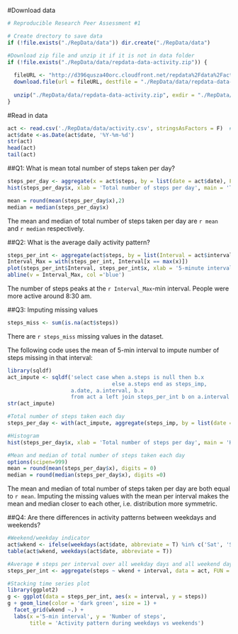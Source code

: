 #Download data  
```r
# Reproducible Research Peer Assessment #1

# Create drectory to save data
if (!file.exists("./RepData/data")) dir.create("./RepData/data")

#Download zip file and unzip it if it is not in data folder
if (!file.exists("./RepData/data/repdata-data-activity.zip")) {
  
  fileURL <- "http://d396qusza40orc.cloudfront.net/repdata%2Fdata%2Factivity.zip"
  download.file(url = fileURL, destfile = "./RepData/data/repdata-data-activity.zip")
  
  unzip("./RepData/data/repdata-data-activity.zip", exdir = "./RepData/data")
}
```
    
#Read in data  
```r
act <- read.csv('./RepData/data/activity.csv', stringsAsFactors = F)  #17568 obs, 3 cols
act$date <-as.Date(act$date, '%Y-%m-%d')
str(act)
head(act)
tail(act)
```
    
##Q1: What is mean total number of steps taken per day?  
```r
steps_per_day <- aggregate(x = act$steps, by = list(date = act$date), FUN = sum, na.rm = T)
hist(steps_per_day$x, xlab = 'Total number of steps per day', main = 'Total number of steps taken per day')
```


```r
mean = round(mean(steps_per_day$x),2)
median = median(steps_per_day$x)
```
The mean and median of total number of steps taken per day are `r mean` and `r median` respectively.  
    
##Q2: What is the average daily activity pattern?  
```r
steps_per_int <- aggregate(act$steps, by = list(Interval = act$interval), FUN = mean, na.rm = T)
Interval_Max = with(steps_per_int, Interval[x == max(x)])
plot(steps_per_int$Interval, steps_per_int$x, xlab = '5-minute interval', ylab = 'Average number of steps taken', type = 'l')
abline(v = Interval_Max, col ='blue')
```

The number of steps peaks at the `r Interval_Max`-min interval. People were more active around 8:30 am.  
    
##Q3: Imputing missing values 
```r
steps_miss <- sum(is.na(act$steps))
```
There are `r steps_miss` missing values in the dataset.   

    
The following code uses the mean of 5-min interval to impute number of steps missing in that interval:
```r
library(sqldf)
act_impute <- sqldf('select case when a.steps is null then b.x
                                 else a.steps end as steps_imp,
                    a.date, a.interval, b.x
                    from act a left join steps_per_int b on a.interval = b.Interval')
str(act_impute)

#Total number of steps taken each day
steps_per_day <- with(act_impute, aggregate(steps_imp, by = list(date = date), FUN = sum))

#Histogram
hist(steps_per_day$x, xlab = 'Total number of steps per day', main = 'Histogram of imputed total number of steps taken per day')

#Mean and median of total number of steps taken each day
options(scipen=999)
mean = round(mean(steps_per_day$x), digits = 0)
median = round(median(steps_per_day$x), digits =0)
```
The mean and median of total number of steps taken per day are both equal to `r mean`. Imputing the missing values with the mean per interval makes the mean and median closer to each other, i.e. distribution more symmetric.
    
    
##Q4: Are there differences in activity patterns between weekdays and weekends?

```r
#Weekend/weekday indicator
act$wkend <- ifelse(weekdays(act$date, abbreviate = T) %in% c('Sat', 'Sun'), 'Weekend', 'Weekday')
table(act$wkend, weekdays(act$date, abbreviate = T))

#Average # steps per interval over all weekday days and all weekend days
steps_per_int <- aggregate(steps ~ wkend + interval, data = act, FUN = "mean", na.rm = T)

#Stacking time series plot
library(ggplot2)
g <- ggplot(data = steps_per_int, aes(x = interval, y = steps))
g + geom_line(color = 'dark green', size = 1) +
  facet_grid(wkend ~.) +
  labs(x ='5-min interval', y = 'Number of steps', 
       title = 'Activity pattern during weekdays vs weekends')
```
